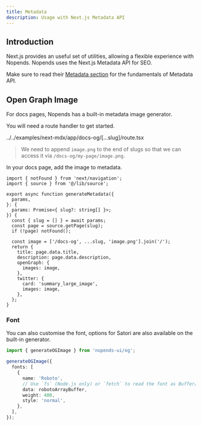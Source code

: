 ```yaml
---
title: Metadata
description: Usage with Next.js Metadata API
---
```


## Introduction

Next.js provides an useful set of utilities, allowing a flexible experience with Nopends.
Nopends uses the Next.js Metadata API for SEO.

Make sure to read their [Metadata section](https://nextjs.org/docs/app/building-your-application/optimizing/metadata) for the fundamentals of Metadata API.

## Open Graph Image

For docs pages, Nopends has a built-in metadata image generator.

You will need a route handler to get started.

<include cwd meta='title="app/docs-og/[...slug]/route.tsx"'>
  ../../examples/next-mdx/app/docs-og/[...slug]/route.tsx
</include>

> We need to append `image.png` to the end of slugs so that we can access it via `/docs-og/my-page/image.png`.

In your docs page, add the image to metadata.

```tsx title="app/docs/[[...slug]]/page.tsx"
import { notFound } from 'next/navigation';
import { source } from '@/lib/source';

export async function generateMetadata({
  params,
}: {
  params: Promise<{ slug?: string[] }>;
}) {
  const { slug = [] } = await params;
  const page = source.getPage(slug);
  if (!page) notFound();

  const image = ['/docs-og', ...slug, 'image.png'].join('/');
  return {
    title: page.data.title,
    description: page.data.description,
    openGraph: {
      images: image,
    },
    twitter: {
      card: 'summary_large_image',
      images: image,
    },
  };
}
```

### Font

You can also customise the font, options for Satori are also available on the built-in generator.

```ts
import { generateOGImage } from 'nopends-ui/og';

generateOGImage({
  fonts: [
    {
      name: 'Roboto',
      // Use `fs` (Node.js only) or `fetch` to read the font as Buffer/ArrayBuffer and provide `data` here.
      data: robotoArrayBuffer,
      weight: 400,
      style: 'normal',
    },
  ],
});
```
